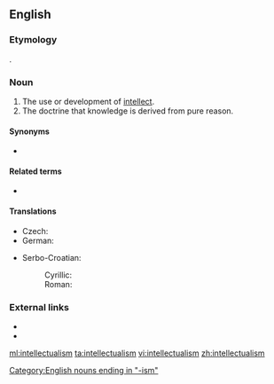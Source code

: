 ==English==
{{wikipedia}}

===Etymology===
{{suffix|intellectual|ism}}.

===Noun===
{{en-noun|-}}

# The use or development of [[intellect]].
# The doctrine that knowledge is derived from pure reason.

====Synonyms====
* {{sense|doctrine that knowledge is derived from pure reason}} {{l|en|rationalism}}

====Related terms====
* {{l|en|intellectualist}}

====Translations====
{{trans-top|use or development of intellect}}
{{trans-mid}}
{{trans-bottom}}

{{trans-top|doctrine that knowledge is derived from pure reason}}
{{trans-mid}}
{{trans-bottom}}

{{checktrans-top}}
* Czech: {{t-|cs|intelektualismus|m}}
* German: {{t-|de|Intellektualismus|m}}
{{trans-mid}}
* Serbo-Croatian:
*: Cyrillic: {{t|sh|интелектуалѝзам|m|sc=Cyrl}}
*: Roman: {{t-|sh|intelektualìzam|m|sc=Latn}}
{{trans-bottom}}

===External links===
* {{R:Webster 1913}}
* {{R:Century 1911}}

[[Category:English nouns ending in "-ism"]]

[[ml:intellectualism]]
[[ta:intellectualism]]
[[vi:intellectualism]]
[[zh:intellectualism]]